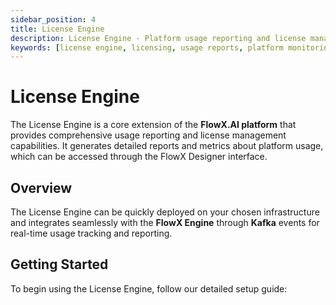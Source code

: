 ```yaml
---
sidebar_position: 4
title: License Engine
description: License Engine - Platform usage reporting and license management for FlowX.AI
keywords: [license engine, licensing, usage reports, platform monitoring, FlowX metrics, usage tracking, license management]
---
```


# License Engine

The License Engine is a core extension of the **FlowX.AI platform** that provides comprehensive usage reporting and license management capabilities. It generates detailed reports and metrics about platform usage, which can be accessed through the FlowX Designer interface.

## Overview

The License Engine can be quickly deployed on your chosen infrastructure and integrates seamlessly with the **FlowX Engine** through **Kafka** events for real-time usage tracking and reporting.

## Getting Started

To begin using the License Engine, follow our detailed setup guide:

<Card title="License Engine Setup Guide" href="../../../setup-guides/license-engine-setup">
</Card>
</fileContent>
</invoke>